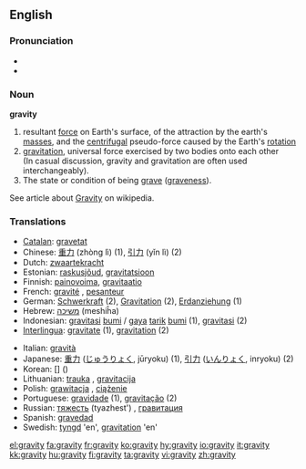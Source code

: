 ==English==

===Pronunciation===
*{{IPA|/ˈɡɹævɪti/}}
*{{audio|en-us-gravity.ogg|Audio (US)}}

===Noun===
'''gravity'''

# resultant [[force]] on Earth's surface, of the attraction by the earth's [[mass]]es, and the [[centrifugal]] pseudo-force caused by the Earth's [[rotation]]
# [[gravitation]], universal force exercised by two bodies onto each other<br> (In casual discussion, gravity and gravitation are often used interchangeably).
# The state or condition of being [[grave]] ([[graveness]]).
See article about [[w:Gravity|Gravity]] on wikipedia.

===Translations===
{{rfc-level|Translations at L3+ (AutoFormat would have corrected level of Translations)}}
{{top}}
*[[Catalan]]: [[gravetat]] {{f}}
*Chinese: [[重力]] (zhòng lì) (1), [[引力]] (yǐn lì) (2)
*Dutch: [[zwaartekracht]] {{f}}
*Estonian: [[raskusjõud]], [[gravitatsioon]]
*Finnish: [[painovoima]], [[gravitaatio]]
*French: [[gravité]] {{f}}, [[pesanteur]] {{f}}
*German: [[Schwerkraft]] {{f}} (2), [[Gravitation]] {{f}} (2), [[Erdanziehung]] {{f}} (1)
*Hebrew: [[משיכה]] (meshiĥa) {{f}}
*Indonesian: [[gravitasi]] [[bumi]] / [[gaya]] [[tarik]] [[bumi]] (1), [[gravitasi]] (2)
*[[Interlingua]]: [[gravitate]] (1), [[gravitation]] (2)
{{mid}}
*Italian: [[gravità]] {{f}}
*Japanese: [[重力]] ([[じゅうりょく]], jūryoku) (1), [[引力]] ([[いんりょく]], inryoku) (2)
*Korean: [[]] [] ()
*Lithuanian: [[trauka]] {{f}}, [[gravitacija]] {{f}}
*Polish: [[grawitacja]] {{f}}, [[ciążenie]] {{n}}
*Portuguese: [[gravidade]] {{f}} (1), [[gravitação]] {{f}} (2)
*Russian: [[тяжесть]] (tyazhest') {{f}}, [[гравитация]]
*Spanish: [[gravedad]] {{f}}
*Swedish: [[tyngd]] 'en', [[gravitation]] 'en'
{{bottom}}

[[el:gravity]]
[[fa:gravity]]
[[fr:gravity]]
[[ko:gravity]]
[[hy:gravity]]
[[io:gravity]]
[[it:gravity]]
[[kk:gravity]]
[[hu:gravity]]
[[fi:gravity]]
[[ta:gravity]]
[[vi:gravity]]
[[zh:gravity]]